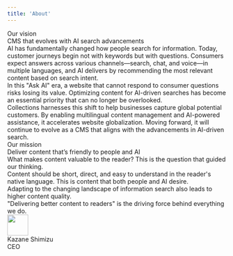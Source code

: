 ```yaml
---
title: 'About'
---
```



<div className="py-5 md:py-10">
  <div>
    <div className="text-subtitle">Our vision</div>
    <div className="text-heading-sp md:text-heading mt-2">
      <div className="leading-narrow">CMS that evolves with AI search advancements</div>
    </div>
    <div className="text-lg leading-loose mt-4">
      AI has fundamentally changed how people search for information. Today, customer journeys begin
      not with keywords but with questions. Consumers expect answers across various channels—search,
      chat, and voice—in multiple languages, and AI delivers by recommending the most relevant
      content based on search intent.
    </div>
    <div className="text-lg leading-loose mt-4">
      In this "Ask AI" era, a website that cannot respond to consumer questions risks losing its
      value. Optimizing content for AI-driven searches has become an essential priority that can no
      longer be overlooked.
    </div>
    <div className="text-lg leading-loose mt-4">
      Collections harnesses this shift to help businesses capture global potential customers. By
      enabling multilingual content management and AI-powered assistance, it accelerates website
      globalization. Moving forward, it will continue to evolve as a CMS that aligns with the
      advancements in AI-driven search.
    </div>
  </div>
  <div className="mt-12">
    <div className="text-subtitle">Our mission</div>
    <div className="text-heading-sp md:text-heading mt-2">
      <div className="leading-narrow">Deliver content that’s friendly to people and AI</div>
    </div>
    <div className="text-lg leading-loose mt-4">
      What makes content valuable to the reader? This is the question that guided our thinking.
    </div>
    <div className="text-lg leading-loose mt-4">
      Content should be short, direct, and easy to understand in the reader's native language. This
      is content that both people and AI desire.
    </div>
    <div className="text-lg leading-loose mt-4">
      Adapting to the changing landscape of information search also leads to higher content quality.
    </div>
    <div className="text-lg leading-loose mt-4">
      "Delivering better content to readers" is the driving force behind everything we do.
    </div>
  </div>
  <div className="flex flex-row gap-4 items-center mt-12">
    <Image
      src="https://cdn.collections.dev/docs/ks.jpg"
      width="48"
      height="48"
      className="rounded-full"
    />
    <div>
      <div>Kazane Shimizu</div>
      <div className="text-sm text-gray-500">CEO</div>
    </div>
  </div>
</div>
